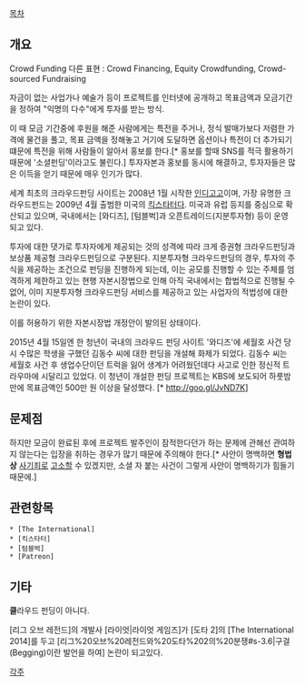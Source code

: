 [[목차]]

== 개요 ==
Crowd Funding
다른 표현 : Crowd Financing, Equity Crowdfunding, Crowd-sourced Fundraising

자금이 없는 사업가나 예술가 등이 프로젝트를 인터넷에 공개하고 목표금액과 모금기간을 정하여 "익명의 다수"에게 투자를 받는 방식.

이 때 모금 기간중에 후원을 해준 사람에게는 특전을 주거나, 정식 발매가보다 저렴한 가격에 물건을 풀고, 목표 금액을 정해놓고 거기에 도달하면 옵션이나 특전이 더 추가되기 떄문에 특전을 위해 사람들이 알아서 홍보를 한다.[* 홍보를 할때 SNS를 적극 활용하기 때문에 '소셜펀딩'이라고도 불린다.] 투자자본과 홍보를 동시에 해결하고, 투자자들은 많은 이득을 얻기 때문에 매우 인기가 많다.

세계 최초의 크라우드펀딩 사이트는 2008년 1월 시작한 [http://www.indiegogo.com/ 인디고고]이며, 가장 유명한 크라우드펀드는 2009년 4월 출범한 미국의 [[킥스타터]]다. 미국과 유럽 등지를 중심으로 확산되고 있으며, 국내에서는 [와디즈], [텀블벅]과 오픈트레이드(지분투자형) 등이 운영되고 있다.

투자에 대한 댓가로 투자자에게 제공되는 것의 성격에 따라 크게 증권형 크라우드펀딩과 보상품 제공형 크라우드펀딩으로 구분된다. 지분투자형 크라우드펀딩의 경우, 투자의 주식을 제공하는 조건으로 펀딩을 진행하게 되는데, 이는 공모를 진행할 수 있는 주체를 엄격하게 제한하고 있는 현행 자본시장법으로 인해 아직 국내에서는 합법적으로 진행될 수 없어, 이미 지분투자형 크라우드펀딩 서비스를 제공하고 있는 사업자의 적법성에 대한 논란이 있다.

이를 허용하기 위한 자본시장법 개정안이 발의된 상태이다.

2015년 4월 15일엔 한 청년이 국내의 크라우드 펀딩 사이트 '와디즈'에 세월호 사건 당시 수많은 학생을 구했던 김동수 씨에 대한 펀딩을 개설해 화제가 되었다. 김동수 씨는 세월호 사건 후 생업수단이던 트럭을 잃어 생계가 어려웠던데다 사고로 인한 정신적 트라우마에 시달리고 있었다. 이 청년이 개설한 펀딩 프로젝트는 KBS에 보도되어 하룻밤 만에 목표금액인 500만 원 이상을 달성했다. [* http://goo.gl/JvND7K]
== 문제점 ==
하지만 모금이 완료된 후에 프로젝트 발주인이 잠적한다던가 하는 문제에 관해선 관여하지 않는다는 입장을 취하는 경우가 많기 때문에 주의해야 한다.[* 사안이 명백하면 '''형법상''' [[사기죄]]로 [[고소]]할 수 있겠지만, 소셜 자 붙는 사건이 그렇게 사안이 명백하기가 힘들기 때문에.]

== 관련항목 ==
 * [The International]
 * [킥스타터]
 * [텀블벅]
 * [Patreon]

== 기타 ==
'''클'''라우드 펀딩이 아니다.

[리그 오브 레전드]의 개발사 [라이엇|라이엇 게임즈]가 [도타 2]의 [The International 2014]를 두고 [리그%20오브%20레전드와%20도타%202의%20분쟁#s-3.6|구걸(Begging)이란 발언을 하여] 논란이 되고있다.

[[각주]]
